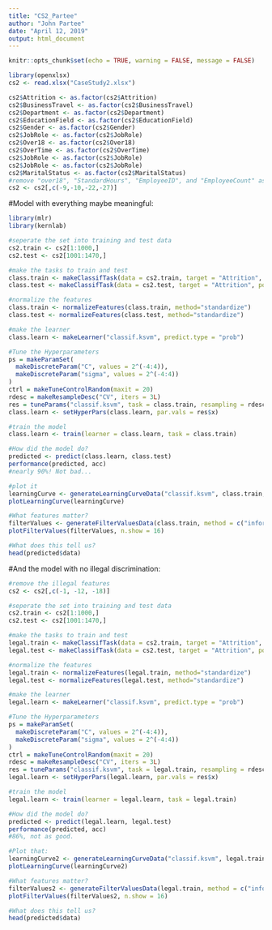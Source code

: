 ```yaml
---
title: "CS2_Partee"
author: "John Partee"
date: "April 12, 2019"
output: html_document
---
```

```r
knitr::opts_chunk$set(echo = TRUE, warning = FALSE, message = FALSE)
```

```r
library(openxlsx)
cs2 <- read.xlsx("CaseStudy2.xlsx")

cs2$Attrition <- as.factor(cs2$Attrition)
cs2$BusinessTravel <- as.factor(cs2$BusinessTravel)
cs2$Department <- as.factor(cs2$Department)
cs2$EducationField <- as.factor(cs2$EducationField)
cs2$Gender <- as.factor(cs2$Gender)
cs2$JobRole <- as.factor(cs2$JobRole)
cs2$Over18 <- as.factor(cs2$Over18)
cs2$OverTime <- as.factor(cs2$OverTime)
cs2$JobRole <- as.factor(cs2$JobRole)
cs2$JobRole <- as.factor(cs2$JobRole)
cs2$MaritalStatus <- as.factor(cs2$MaritalStatus)
#remove "over18", "StandardHours", "EmployeeID", and "EmployeeCount" as they are not useful
cs2 <- cs2[,c(-9,-10,-22,-27)]
```

#Model with everything maybe meaningful:
```r
library(mlr)
library(kernlab)

#seperate the set into training and test data
cs2.train <- cs2[1:1000,]
cs2.test <- cs2[1001:1470,]

#make the tasks to train and test
class.train <- makeClassifTask(data = cs2.train, target = "Attrition", positive = "Yes")
class.test <- makeClassifTask(data = cs2.test, target = "Attrition", positive = "Yes")

#normalize the features
class.train <- normalizeFeatures(class.train, method="standardize")
class.test <- normalizeFeatures(class.test, method="standardize")

#make the learner
class.learn <- makeLearner("classif.ksvm", predict.type = "prob")

#Tune the Hyperparameters
ps = makeParamSet(
  makeDiscreteParam("C", values = 2^(-4:4)),
  makeDiscreteParam("sigma", values = 2^(-4:4))
)
ctrl = makeTuneControlRandom(maxit = 20)
rdesc = makeResampleDesc("CV", iters = 3L)
res = tuneParams("classif.ksvm", task = class.train, resampling = rdesc, par.set = ps, control = ctrl)
class.learn <- setHyperPars(class.learn, par.vals = res$x)

#train the model
class.learn <- train(learner = class.learn, task = class.train)

#How did the model do?
predicted <- predict(class.learn, class.test)
performance(predicted, acc)
#nearly 90%! Not bad...

#plot it
learningCurve <- generateLearningCurveData("classif.ksvm", class.train, percs = seq(0.05, 1, by = 0.05), measures = list(tp, fn, acc, mmce))
plotLearningCurve(learningCurve)

#What features matter?
filterValues <- generateFilterValuesData(class.train, method = c("information.gain", "chi.squared"))
plotFilterValues(filterValues, n.show = 16)

#What does this tell us?
head(predicted$data)
```

#And the model with no illegal discrimination:
```r
#remove the illegal features
cs2 <- cs2[,c(-1, -12, -18)]

#seperate the set into training and test data
cs2.train <- cs2[1:1000,]
cs2.test <- cs2[1001:1470,]

#make the tasks to train and test
legal.train <- makeClassifTask(data = cs2.train, target = "Attrition", positive = "Yes")
legal.test <- makeClassifTask(data = cs2.test, target = "Attrition", positive = "Yes")

#normalize the features
legal.train <- normalizeFeatures(legal.train, method="standardize")
legal.test <- normalizeFeatures(legal.test, method="standardize")

#make the learner
legal.learn <- makeLearner("classif.ksvm", predict.type = "prob")

#Tune the Hyperparameters
ps = makeParamSet(
  makeDiscreteParam("C", values = 2^(-4:4)),
  makeDiscreteParam("sigma", values = 2^(-4:4))
)
ctrl = makeTuneControlRandom(maxit = 20)
rdesc = makeResampleDesc("CV", iters = 3L)
res = tuneParams("classif.ksvm", task = legal.train, resampling = rdesc, par.set = ps, control = ctrl)
legal.learn <- setHyperPars(legal.learn, par.vals = res$x)

#train the model
legal.learn <- train(learner = legal.learn, task = legal.train)

#How did the model do?
predicted <- predict(legal.learn, legal.test)
performance(predicted, acc)
#86%, not as good.

#Plot that:
learningCurve2 <- generateLearningCurveData("classif.ksvm", legal.train, percs = seq(0.05, 1, by = 0.05), measures = list(tp, fn, acc, mmce))
plotLearningCurve(learningCurve2)

#What features matter?
filterValues2 <- generateFilterValuesData(legal.train, method = c("information.gain", "chi.squared"))
plotFilterValues(filterValues2, n.show = 16)

#What does this tell us?
head(predicted$data)
```
